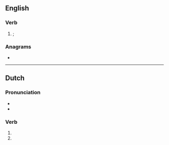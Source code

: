 ==English==

===Verb===
{{head|en|verb form}}

# {{obsolete spelling of|en|stopped|nodot=1}}; {{en-past of|stop|nocap=1}}

===Anagrams===
* {{anagrams|en|a=opstt|Potts|T-stop|T-tops|potts}}

----

==Dutch==

===Pronunciation===
* {{audio|nl|Nl-stopt.ogg|Audio}}
* {{rhymes|nl|ɔpt}}

===Verb===
{{head|nl|verb form}}

# {{nl-verb form of|p=23|n=sg|t=pres|m=ind|stoppen}}
# {{nl-verb form of|n=pl|m=imp|stoppen}}